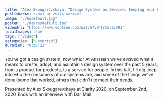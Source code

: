 ```yaml
---
title: "Alex Skougarevskaya: ”Design Systems as Service: Keeping your Customers Happy” — Clarity 2020"
publishedAt: "2021-01-25T15:42:47Z"
image: "./hqdefault.jpg"
poster: "./maxresdefault.jpg"
videoUrl: "https://www.youtube.com/watch?v=hfrm5cbgV0I"
localImages: true
tags: ["video"]
categories: ["unsorted"]
duration: "0:38:22"
---
```

You’ve got a design system, now what? At Atlassian we’ve evolved what it means to create, adopt, and maintain a design system over the past 5 years, from a product for products, to a service for people. In this talk, I'll dig deep into who the consumers of our systems are, and some of the things we've done (some that worked, others that didn't) to meet their needs.

Presented by Alex Skougarevskaya at Clarity 2020, on September 2nd, 2020. Ends with an interview with Dan Mall.
